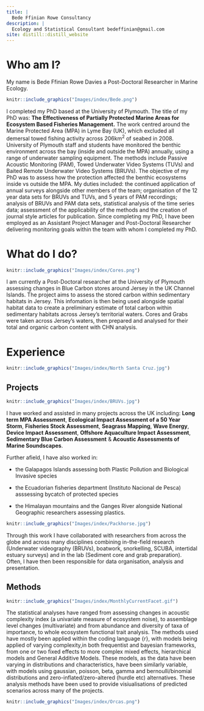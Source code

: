 ```yaml
---
title: |
  Bede Ffinian Rowe Consultancy
description: |
  Ecology and Statistical Consultant bedeffinian@gmail.com
site: distill::distill_website  
---
```


# Who am I? 

My name is Bede Ffinian Rowe Davies a Post-Doctoral Researcher in Marine Ecology. 

::: {.floatting}

```r
knitr::include_graphics("Images/index/Bede.png")

```


I completed my PhD based at the University of Plymouth. The title of my PhD was: **The Effectiveness of Partially Protected Marine Areas for Ecosystem Based Fisheries Management.**  The work centred around the Marine Protected Area (MPA) in Lyme Bay (UK), which excluded all demersal towed fishing activity across 206km$^2$ of seabed in 2008. University of Plymouth staff and students have monitored the benthic environment across the bay (inside and outside the MPA) annually, using a range of underwater sampling equipment. The methods include Passive Acoustic Monitoring (PAM), Towed Underwater Video Systems (TUVs) and Baited Remote Underwater Video Systems (BRUVs). The objective of my PhD was to assess how the protection affected the benthic ecosystems inside vs outside the MPA. My duties included: the continued application of annual surveys alongside other members of the team; organisation of the 12 year data sets for BRUVs and TUVs, and 5 years of PAM recordings; analysis of BRUVs and PAM data sets, statistical analysis of the time series data; assessment of the applicability of the methods and the creation of journal style articles for publication. Since completing my PhD, I have been employed as an Assistant Project Manager and Post-Doctoral Researcher delivering monitoring goals within the team with whom I completed my PhD. 

:::


# What do I do?
::: {.floatting}

```r
knitr::include_graphics("Images/index/Cores.png")

```

I am currently a Post-Doctoral researcher at the University of Plymouth assessing changes in Blue Carbon stores around Jersey in the UK Channel Islands. The project aims to assess the stored carbon within sedimentary habitats in Jersey. This infomation is then being used alongside spatial habitat data to create a preliminary estimate of total carbon within sedimentary habitats across Jersey's territorial waters. Cores and Grabs were taken across Jersey's waters, then prepared and analysed for their total and organic carbon content with CHN analysis.

:::

# Experience

```r
knitr::include_graphics("Images/index/North Santa Cruz.jpg")

```

## Projects

::: {.floatting}

```r
knitr::include_graphics("Images/index/BRUVs.jpg")

```


I have worked and assisted in many projects across the UK including: **Long term MPA Assessment**, **Ecological Impact Assessment of a 50 Year Storm**, **Fisheries Stock Assessment**, **Seagrass Mapping**, **Wave Energy**, **Device Impact Assessment**, **Offshore Aquaculture Impact Assessment**, **Sedimentary Blue Carbon Assessment** & **Acoustic Assessments of Marine Soundscapes**.

Further afield, I have also worked in: 

- the Galapagos Islands assessing both Plastic Pollution and Biological Invasive species

- the Ecuadorian fisheries department (Instituto Nacional de Pesca) asssessing bycatch of protected species

- the Himalayan mountains and the Ganges River alongside National Geographic researchers assessing plastics.  

```r
knitr::include_graphics("Images/index/Packhorse.jpg")

```


Through this work I have collaborated with researchers from across the globe and across many disciplines combining in-the-field research (Underwater videography (BRUVs), boatwork, snorkelling, SCUBA, intertidal estuary surveys) and in the lab (Sediment core and grab preparation). Often, I have then been responsible for data organisation, analysis and presentation.

:::

## Methods

::: {.floatting}

```r
knitr::include_graphics("Images/index/MonthlyCurrentFacet.gif")

```

The statistical analyses have ranged from assessing changes in acoustic complexity index (a univariate measure of ecosystem noise), to assemblage level changes (multivariate) and from abundance and diversity of taxa of importance, to whole ecosystem functional trait analysis. The methods used have mostly been applied within the coding language {r}, with models being applied of varying complexity,in both frequentist and bayesian frameworks, from one or two fixed effects to more complex mixed effects, hierarchical models and General Additive Models. These models, as the data have been varying in distributions and characteristics, have been similarly variable, with models using gaussian, poisson, beta, gamma and bernoulli/binomial distributions and zero-inflated/zero-altered (hurdle etc) alternatives.  These analysis methods have been used to provide visiualisations of predicted scenarios across many of the projects.


:::

```r
knitr::include_graphics("Images/index/Orcas.png")

```

